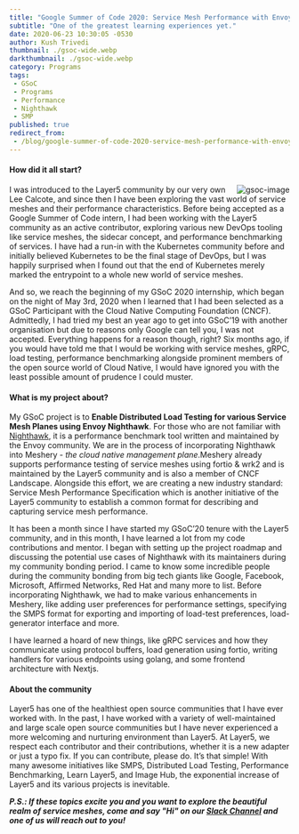 ```yaml
---
title: "Google Summer of Code 2020: Service Mesh Performance with Envoy Nighthawk"
subtitle: "One of the greatest learning experiences yet."
date: 2020-06-23 10:30:05 -0530
author: Kush Trivedi
thumbnail: ./gsoc-wide.webp
darkthumbnail: ./gsoc-wide.webp
category: Programs
tags:
 - GSoC
 - Programs
 - Performance
 - Nighthawk
 - SMP
published: true
redirect_from:
 - /blog/google-summer-of-code-2020-service-mesh-performance-with-envoy-nighthawk/
---
```





<BlogWrapper>

<h4>How did it all start?</h4>
<img src={gsocLogo} className="gsoc-image" align="right" alt="gsoc-image" />
<p>
I was introduced to the Layer5 community by our very own Lee Calcote, and since then I have been exploring the vast world of service meshes and their performance characteristics. Before being accepted as a Google Summer of Code intern, I had been working with the Layer5 community as an active contributor, exploring various new DevOps tooling like service meshes, the sidecar concept, and performance benchmarking of services. I have had a run-in with the Kubernetes community before and initially believed Kubernetes to be the final stage of DevOps, but I was happily surprised when I found out that the end of Kubernetes merely marked the entrypoint to a whole new world of service meshes.
</p>
<p>
And so, we reach the beginning of my GSoC 2020 internship, which began on the night of May 3rd, 2020 when I learned that I had been selected as a GSoC Participant with the Cloud Native Computing Foundation (CNCF). Admittedly, I had tried my best an year ago to get into GSoC’19 with another organisation but due to reasons only Google can tell you, I was not accepted. Everything happens for a reason though, right?
Six months ago, if you would have told me that I would be working with service meshes, gRPC, load testing, performance benchmarking alongside prominent members of the open source world of Cloud Native, I would have ignored you with the least possible amount of prudence I could muster.
</p>

<h4>What is my project about?</h4>
<p>
My GSoC project is to <strong>Enable Distributed Load Testing for various Service Mesh Planes using Envoy Nighthawk</strong>. For those who are not familiar with <a href="https://github.com/envoyproxy/nighthawk">Nighthawk</a>, it is a performance benchmark tool written and maintained by the Envoy community. We are in the process of incorporating Nighthawk into <Link to="/meshery">Meshery</Link> - <i>the cloud native management plane</i>.Meshery already supports performance testing of service meshes using fortio & wrk2 and is maintained by the Layer5 community and is also a member of CNCF Landscape. Alongside this effort, we are creating a new industry standard: <Link to="/projects/service-mesh-performance">Service Mesh Performance Specification</Link> which is another initiative of the Layer5 community to establish a common format for describing and capturing service mesh performance.
</p>
<p>
It has  been a month since I have started my GSoC’20 tenure with the Layer5 community, and in this month, I have learned a lot from my code contributions and mentor. I began with setting up the project roadmap and discussing the potential use cases of Nighthawk with its maintainers during my community bonding period. I came to know some incredible people during the community bonding from big tech giants like Google, Facebook, Microsoft, Affirmed Networks, Red Hat and many more to list. Before incorporating Nighthawk, we had to make various enhancements in Meshery, like adding user preferences for performance settings, specifying the SMPS format for exporting and importing of load-test preferences, load-generator interface and more.
</p>
<p>
I have learned a hoard of new things, like gRPC services and how they communicate using protocol buffers, load generation using fortio, writing handlers for various endpoints using golang, and some frontend architecture with Nextjs.
</p>


<h4>About the community</h4>
<p>
Layer5 has one of the healthiest open source communities that I have ever worked with. In the past, I have worked with a variety of well-maintained and large scale open source communities but I have never experienced a more welcoming and nurturing environment than Layer5. At Layer5, we respect each contributor and their contributions, whether it is a new adapter or just a typo fix. If you can contribute, please do. It’s that simple! With many awesome initiatives like SMPS, Distributed Load Testing, Performance Benchmarking, Learn Layer5, and Image Hub, the exponential increase of Layer5 and its various projects is inevitable.
</p>


_**P.S.: If these topics excite you and you want to explore the beautiful realm of service meshes, come and say "Hi" on our [Slack Channel](http://slack.layer5.io) and one of us will reach out to you!**_

</BlogWrapper>
